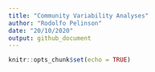 ```yaml
---
title: "Community Variability Analyses"
author: "Rodolfo Pelinson"
date: "20/10/2020"
output: github_document
---
```


```r
knitr::opts_chunk$set(echo = TRUE)
```

